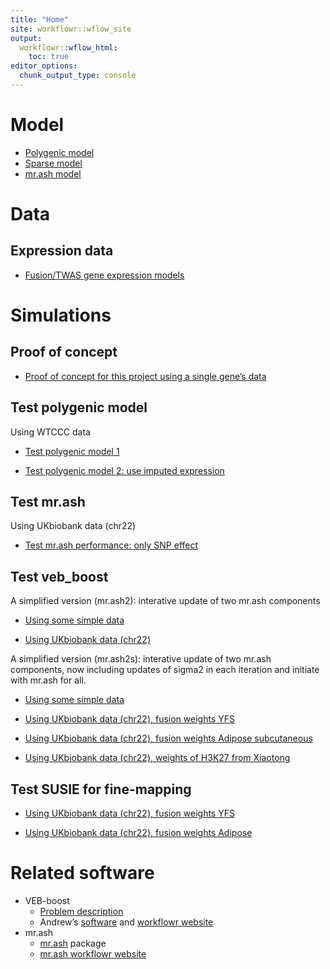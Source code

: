 ```yaml
---
title: "Home"
site: workflowr::wflow_site
output:
  workflowr::wflow_html:
    toc: true
editor_options:
  chunk_output_type: console
---
```


# Model
  * [Polygenic model](polygenic_model.html)
  * [Sparse model](sparse_model.html)
  * [mr.ash model](mrash_model.html)
  
# Data

## Expression data
  * [Fusion/TWAS gene expression models](fusion_expr.html)

# Simulations

## Proof of concept
  * [Proof of concept for this project using a single gene's data](simulation-singleG.html)

## Test polygenic model
Using WTCCC data

  * [Test polygenic model 1](simulation-WTCCC.html)
  
  * [Test polygenic model 2: use imputed expression](simulation-WTCCC2.html)

## Test mr.ash
Using UKbiobank data (chr22)

  * [Test mr.ash performance: only SNP effect](simulation-mr.ash-ukbchr22.html)

  
## Test veb_boost
A simplified version (mr.ash2): interative update of two mr.ash components

  * [Using some simple data](simulation_simpleveb-boost.html)
  
  * [Using UKbiobank data (chr22)](https://users.rcc.uchicago.edu/~simingz/simulation-simpleveb-boost-ukbchr22.html)
  
  
A simplified version (mr.ash2s): interative update of two mr.ash components, now including updates of sigma2 in each iteration and initiate with mr.ash for all.

  * [Using some simple data](simulation_simpleveb-boost2.html)
  
  * [Using UKbiobank data (chr22), fusion weights YFS ](https://users.rcc.uchicago.edu/~simingz/simulation-simpleveb-boost2-ukbchr22.html)
  
  * [Using UKbiobank data (chr22), fusion weights Adipose subcutaneous](https://users.rcc.uchicago.edu/~simingz/simulation-mr.ash2s-ukbchr22-gtex.adipose.html)
  
  * [Using UKbiobank data (chr22), weights of H3K27 from Xiaotong](https://users.rcc.uchicago.edu/~simingz/simulation-mr.ash2s-ukbchr22-H3K27.html)
  
## Test SUSIE for fine-mapping
  
  * [Using UKbiobank data (chr22), fusion weights YFS](simulation-susie-ukbchr22.html)
  
  * [Using UKbiobank data (chr22), fusion weights Adipose](simulation-susie-gtex.adipose.html)

  
# Related software
  * VEB-boost
    * [Problem description](VEB-boost-fitting.html)
    * Andrew's [software](https://github.com/stephenslab/VEB.Boost) and [workflowr website](https://andrewg3311.github.io/VEB-Boost-workflowR/VEB_Boost_Derivation.html)
    
  * mr.ash
    * [mr.ash](https://github.com/stephenslab/mr.ash.alpha) package
    * [mr.ash workflowr website](https://stephenslab.github.io/mr-ash-workflow/)

